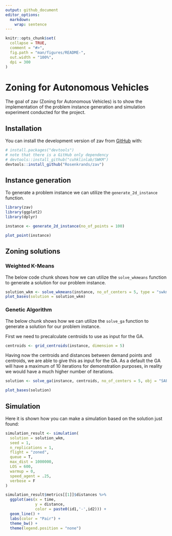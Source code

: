 ```yaml
---
output: github_document
editor_options: 
  markdown: 
    wrap: sentence
---
```


<!-- README.md is generated from README.Rmd. Please edit that file -->

```r
knitr::opts_chunk$set(
  collapse = TRUE,
  comment = "#>",
  fig.path = "man/figures/README-",
  out.width = "100%",
  dpi = 300
)
```

# Zoning for Autonomous Vehicles

<!-- badges: start -->

<!-- badges: end -->

The goal of zav (Zoning for Autonomous Vehicles) is to show the implementation of the problem instance generation and simulation experiment conducted for the project.

## Installation

You can install the development version of zav from [GitHub](https://github.com/) with:

``` r
# install.packages("devtools")
# note that there is a GitHub only dependency
# devtools::install_github("cuhklinlab/SWKM")
devtools::install_github("Rosenkrands/zav")
```

## Instance generation

To generate a problem instance we can utilize the `generate_2d_instance` function.

```r
library(zav)
library(ggplot2)
library(dplyr)

instance <- generate_2d_instance(no_of_points = 100)

plot_point(instance)
```

## Zoning solutions

### Weighted K-Means

The below code chunk shows how we can utilize the `solve_wkmeans` function to generate a solution for our problem instance.

```r
solution_wkm <- solve_wkmeans(instance, no_of_centers = 5, type = "swkm")
plot_bases(solution = solution_wkm)
```

### Genetic Algorithm

The below chunk shows how we can utilize the `solve_ga` function to generate a solution for our problem instance.

First we need to precalculate centroids to use as input for the GA.

```r
centroids <- grid_centroids(instance, dimension = 5)
```

Having now the centroids and distances between demand points and centroids, we are able to give this as input for the GA.
As a default the GA will have a maximum of 10 iterations for demonstration purposes, in reality we would have a much higher number of iterations.

```r
solution <- solve_ga(instance, centroids, no_of_centers = 5, obj = "SAFE")
```

```r
plot_bases(solution)
```

## Simulation

Here it is shown how you can make a simulation based on the solution just found:

```r
simulation_result <- simulation(
  solution = solution_wkm,
  seed = 1,
  n_replications = 1,
  flight = "zoned",
  queue = T,
  max_dist = 1000000,
  LOS = 600,
  warmup = 0,
  speed_agent = .25,
  verbose = F
)
```

```r
simulation_result$metrics[[1]]$distances %>%
  ggplot(aes(x = time, 
             y = distance,
             color = paste0(id1,'-',id2))) +
  geom_line() +
  labs(color = "Pair") +
  theme_bw() +
  theme(legend.position = "none")
```
